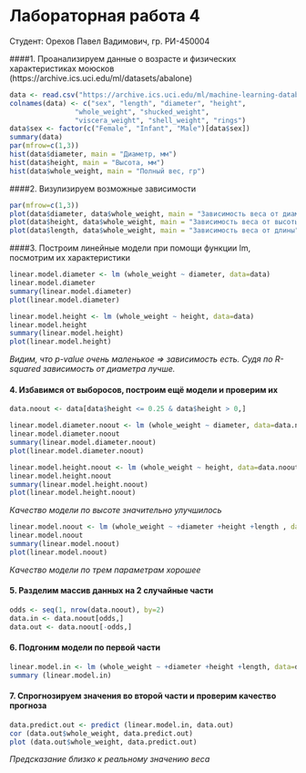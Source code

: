 # Лабораторная работа 4
Студент: Орехов Павел Вадимович, гр. РИ-450004

####1. Проанализируем данные о возрасте и физических характеристиках моюсков (https://archive.ics.uci.edu/ml/datasets/abalone)
```{r}
data <- read.csv("https://archive.ics.uci.edu/ml/machine-learning-databases/abalone/abalone.data")
colnames(data) <- c("sex", "length", "diameter", "height", 
                "whole_weight", "shucked_weight",
                "viscera_weight", "shell_weight", "rings")
data$sex <- factor(c("Female", "Infant", "Male")[data$sex])
summary(data)
par(mfrow=c(1,3)) 
hist(data$diameter, main = "Диаметр, мм")
hist(data$height, main = "Высота, мм")
hist(data$whole_weight, main = "Полный вес, гр")
```


####2. Визулизируем возможные зависимости
```{r}
par(mfrow=c(1,3)) 
plot(data$diameter, data$whole_weight, main = "Зависимость веса от диаметра")
plot(data$height, data$whole_weight, main = "Зависимость веса от высоты")
plot(data$length, data$whole_weight, main = "Зависимость веса от длины")
```


####3. Построим линейные модели при помощи функции lm, посмотрим их характеристики
```{r}
linear.model.diameter <- lm (whole_weight ~ diameter, data=data)
linear.model.diameter
summary(linear.model.diameter)
plot(linear.model.diameter)

linear.model.height <- lm (whole_weight ~ height, data=data)
linear.model.height
summary(linear.model.height)
plot(linear.model.height)
```
_Видим, что p-value очень маленькое => зависимость есть. Судя по R-squared зависимость от диаметра лучше._


#### 4. Избавимся от выборосов, построим ещё модели и проверим их
```{r}
data.noout <- data[data$height <= 0.25 & data$height > 0,]

linear.model.diameter.noout <- lm (whole_weight ~ diameter, data=data.noout)
linear.model.diameter.noout
summary(linear.model.diameter.noout)
plot(linear.model.diameter.noout)

linear.model.height.noout <- lm (whole_weight ~ height, data=data.noout)
linear.model.height.noout
summary(linear.model.height.noout)
plot(linear.model.height.noout)
```
_Качество модели по высоте значительно улучшилось_
```{r}
linear.model.noout <- lm (whole_weight ~ +diameter +height +length , data=data.noout)
linear.model.noout
summary(linear.model.noout)
plot(linear.model.noout)
```
_Качество модели по трем параметрам хорошее_


#### 5. Разделим массив данных на 2 случайные части
```{r}
odds <- seq(1, nrow(data.noout), by=2)
data.in <- data.noout[odds,]
data.out <- data.noout[-odds,]
```


#### 6. Подгоним модели по первой части
```{r}
linear.model.in <- lm (whole_weight ~ +diameter +height +length, data=data.in)
summary (linear.model.in)
```


#### 7. Cпрогнозируем значения во второй части и проверим качество прогноза
```{r}
data.predict.out <- predict (linear.model.in, data.out)
cor (data.out$whole_weight, data.predict.out)
plot (data.out$whole_weight, data.predict.out)
```
_Предсказание близко к реальному значению веса_